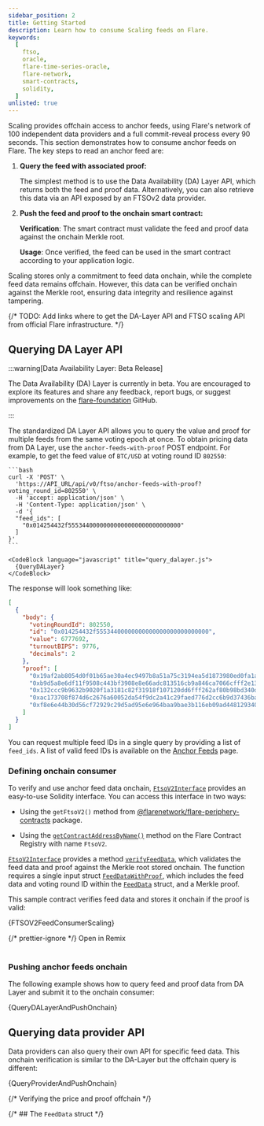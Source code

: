 ```yaml
---
sidebar_position: 2
title: Getting Started
description: Learn how to consume Scaling feeds on Flare.
keywords:
  [
    ftso,
    oracle,
    flare-time-series-oracle,
    flare-network,
    smart-contracts,
    solidity,
  ]
unlisted: true
---
```



Scaling provides offchain access to anchor feeds, using Flare's network of 100 independent data providers and a full commit-reveal process every 90 seconds.
This section demonstrates how to consume anchor feeds on Flare. The key steps to read an anchor feed are:

1. **Query the feed with associated proof:**

   The simplest method is to use the Data Availability (DA) Layer API, which returns both the feed and proof data. Alternatively, you can also retrieve this data via an API exposed by an FTSOv2 data provider.

2. **Push the feed and proof to the onchain smart contract:**

   **Verification**: The smart contract must validate the feed and proof data against the onchain Merkle root.

   **Usage**: Once verified, the feed can be used in the smart contract according to your application logic.

Scaling stores only a commitment to feed data onchain, while the complete feed data remains offchain. However, this data can be verified onchain against the Merkle root, ensuring data integrity and resilience against tampering.

{/* TODO: Add links where to get the DA-Layer API and FTSO scaling API from official Flare infrastructure. */}

## Querying DA Layer API

:::warning[Data Availability Layer: Beta Release]

The Data Availability (DA) Layer is currently in beta. 
You are encouraged to explore its features and share any feedback, report bugs, or suggest improvements on the [flare-foundation](https://github.com/flare-foundation) GitHub.

:::

The standardized DA Layer API allows you to query the value and proof for multiple feeds from the same voting epoch at once. To obtain pricing data from DA Layer, use the `anchor-feeds-with-proof` POST endpoint. For example, to get the feed value of `BTC/USD` at voting round ID `802550`:

<Tabs>
  <TabItem value="curl" label="curl" default>

    ```bash
    curl -X 'POST' \
      'https://API_URL/api/v0/ftso/anchor-feeds-with-proof?voting_round_id=802550' \
      -H 'accept: application/json' \
      -H 'Content-Type: application/json' \
      -d '{
      "feed_ids": [
        "0x014254432f55534400000000000000000000000000"
      ]
    }'
    ```

  </TabItem>
  <TabItem value="javascript" label="Javascript">

    <CodeBlock language="javascript" title="query_dalayer.js">
      {QueryDALayer}
    </CodeBlock>

  </TabItem>

</Tabs>

The response will look something like:

```json
[
  {
    "body": {
      "votingRoundId": 802550,
      "id": "0x014254432f55534400000000000000000000000000",
      "value": 6777692,
      "turnoutBIPS": 9776,
      "decimals": 2
    },
    "proof": [
      "0x19af2ab8054d0f01b65ae30a4ec9497b8a51a75c3194ea5d1873980ed0fa1a58",
      "0xb9d5a8e6df11f9508c443bf3908e8e66adc813516cb9a846ca7066cfff2e13cb",
      "0x132ccc9b9632b9020f1a3181c82f31918f107120dd6fff262af80b98bd340d62",
      "0xac173708f874d6c2676a60052da54f9dc2a41c29faed776d2cc6b9d37436bafe",
      "0xf8e6e44b30d56cf72929c29d5ad95e6e964baa9bae3b116eb09ad448129340c3"
    ]
  }
]
```

You can request multiple feed IDs in a single query by providing a list of `feed_ids`. A list of valid feed IDs is available on the [Anchor Feeds](/ftso/scaling/anchor-feeds) page.

### Defining onchain consumer

To verify and use anchor feed data onchain, [`FtsoV2Interface`](/ftso/solidity-reference/FtsoV2Interface) provides an easy-to-use Solidity interface. You can access this interface in two ways:

- Using the `getFtsoV2()` method from [@flarenetwork/flare-periphery-contracts](https://www.npmjs.com/package/@flarenetwork/flare-periphery-contracts) package.

- Using the [`getContractAddressByName()`](/network/solidity-reference/IFlareContractRegistry#getcontractaddressbyname) method on the Flare Contract Registry with name `FtsoV2`.

[`FtsoV2Interface`](/ftso/solidity-reference/FtsoV2Interface) provides a method [`verifyFeedData`](/ftso/solidity-reference/FtsoV2Interface#verifyfeeddata), which validates the feed data and proof against the Merkle root stored onchain.
The function requires a single input struct [`FeedDataWithProof`](/ftso/solidity-reference/FtsoV2Interface#feeddatawithproof), which includes the feed data and voting round ID within the [`FeedData`](/ftso/solidity-reference/FtsoV2Interface#feeddata) struct, and a Merkle proof.

This sample contract verifies feed data and stores it onchain if the proof is valid:

<CodeBlock language="solidity" title="FTSOV2FeedConsumerScaling.sol">
  {FTSOV2FeedConsumerScaling}
</CodeBlock>

{/* prettier-ignore */}
<Remix fileName="FTSOV2FeedConsumerScaling.sol">Open in Remix</Remix>
<br></br>

### Pushing anchor feeds onchain

The following example shows how to query feed and proof data from DA Layer and submit it to the onchain consumer:

<CodeBlock language="javascript" title="query_dalayer_and_push_onchain.js">
  {QueryDALayerAndPushOnchain}
</CodeBlock>

## Querying data provider API

Data providers can also query their own API for specific feed data. This onchain verification is similar to the DA-Layer but the offchain query is different:

<CodeBlock language="javascript" title="query_provider_and_push_onchain.js">
  {QueryProviderAndPushOnchain}
</CodeBlock>

{/* Verifying the price and proof offchain */}

{/* ## The `FeedData` struct */}
